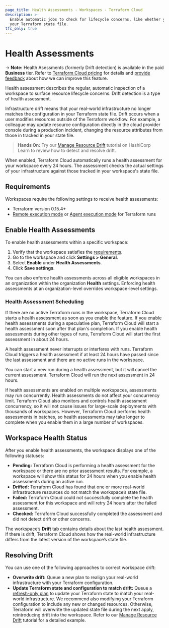 ```yaml
---
page_title: Health Assessments - Workspaces - Terraform Cloud
description: >-
  Enable automatic jobs to check for lifecycle concerns, like whether your real-world infrastructure matches
  your Terraform state file.
tfc_only: true
---
```


# Health Assessments

-> **Note:** Health Asessments (formerly Drift detection) is available in the paid **Business** tier. Refer to [Terraform Cloud pricing](https://www.hashicorp.com/products/terraform/pricing) for details and  [provide feedback](https://forms.gle/BwjgvrKQcLbgqK3f7) about how we can improve this feature.

Health assessment describes the regular, automatic inspection of a workspace to surface resource lifecycle concerns. Drift detection is a type of health assessment.

Infrastructure drift means that your real-world infrastructure no longer matches the configuration in your Terraform state file. Drift occurs when a user modifies resources outside of the Terraform workflow. For example, a colleague may update resource configuration directly in the cloud provider console during a production incident, changing the resource attributes from those in tracked in your state file.

> **Hands On:** Try our [Manage Resource Drift](https://learn.hashicorp.com/tutorials/terraform/resource-drift) tutorial on HashiCorp Learn to review how to detect and resolve drift.

When enabled, Terraform Cloud automatically runs a health assessment for your workspace every 24 hours. The assessment checks the actual settings of your infrastructure against those tracked in your workspace's state file.

## Requirements

Workspaces require the following settings to receive health assessments:
- Terraform version 0.15.4+
- [Remote execution mode](/cloud-docs/workspaces/settings#execution-mode) or [Agent execution mode](/cloud-docs/agents#configuring-workspaces-to-use-the-agent) for Terraform runs

## Enable Health Assessments

To enable health assessments within a specific workspace:
1. Verify that the workspace satisfies the [requirements](#requirements).
1. Go to the workspace and click **Settings > General**.
1. Select **Enable** under **Health Assessments**.
1. Click **Save settings**.

You can also enforce health assessments across all eligible workspaces in an organization within the organization **Health** settings. Enforcing health assessments at an organization-level overrides workspace-level settings.

### Health Assessment Scheduling

If there are no active Terraform runs in the workspace, Terraform Cloud starts a health assessment as soon as you enable the feature. If you enable health assessments during a speculative plan, Terraform Cloud will start a health assessment soon after that plan's completion. If you enable health assessments during other types of runs, Terraform Cloud will start the first assessment in about 24 hours.

A health assessment never interrupts or interferes with runs. Terraform Cloud triggers a health assessment if at least 24 hours have passed since the last assessment and there are no active runs in the workspace.

You can start a new run during a health assessment, but it will cancel the current assessment. Terraform Cloud will run the next assessment in 24 hours.

If health assessments are enabled on multiple workspaces, assessments may run concurrently. Health assessments do not affect your concurrency limit. Terraform Cloud also monitors and controls health assessment concurrency, so it will not cause issues for large-scale deployments with thousands of workspaces. However, Terraform Cloud performs health assessments in batches, so health assessments may take longer to complete when you enable them in a large number of workspaces.

## Workspace Health Status

After you enable health assessments, the workspace displays one of the following statuses:

- **Pending:** Terraform Cloud is performing a health assessment for the workspace or there are no prior assessment results. For example, a workspace will show this status for 24 hours when you enable health assessments  during an active run.
- **Drifted:** Terraform Cloud has found that one or more real-world infrastructure resources do not match the workspace’s state file.
-  **Failed:** Terraform Cloud could not successfully complete the health assessment for this workspace and will retry 24 hours after the failed assessment.
- **Checked:** Terraform Cloud successfully completed the assessment and did not detect drift or other concerns.

The workspace’s **Drift** tab contains details about the last health assessment. If there is drift, Terraform Cloud shows how the real-world infrastructure differs from the latest version of the workspace’s state file.


## Resolving Drift

You can use one of the following approaches to correct workspace drift:

- **Overwrite drift:** Queue a new plan to realign your real-world infrastructure with your Terraform configuration.
- **Update Terraform state and configuration to match drift:** Queue a [refresh-only plan](/cloud-docs/run/modes-and-options#refresh-only-mode) to update your Terraform state to match your real-world infrastructure. We recommend also modifying your Terraform configuration to include any new or changed resources. Otherwise, Terraform will overwrite the updated state file during the next apply, reintroducing drift into the workspace. Refer to our [Manage Resource Drift](https://learn.hashicorp.com/tutorials/terraform/resource-drift) tutorial for a detailed example.
